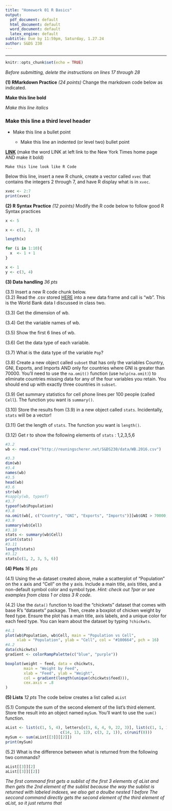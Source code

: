 ---
title: "Homework 01 R Basics"
output:
  pdf_document: default
  html_document: default
  word_document: default
  latex_engine: default
subtitle: Due by 11:59pm, Saturday, 1.27.24
author: S&DS 230
---
_______________________________________________________________________________


```{r setup, include=FALSE}
knitr::opts_chunk$set(echo = TRUE)
```

*Before submitting, delete the instructions on lines 17 through 28*

**(1)  RMarkdown Practice**  *(24 points)*  Change the markdown code below as indicated.

**Make this line bold**

*Make this line italics*

### Make this line a third level header

* Make this line a bullet point

  + Make this line an indented (or level two) bullet point 

**[LINK](https://www.nytimes.com/)** (make the word LINK at left link to the New York Times home page AND make it bold)

```
Make this line look like R Code
```
Below this line, insert a new R chunk, create a vector called `xvec` that contains the integers 2 through 7, and have R display what is in `xvec`.
```{r eval=TRUE}
xvec <- 2:7
print(xvec)

```
**(2)  R Syntax Practice** *(12 points)* Modify the R code below to follow good R Syntax practices

```{r eval=FALSE}
x <- 5

x <- c(1, 2, 3)

length(x)

for (i in 1:10){
  x  <- 1 + 1
}

x <- 1
y <- c(3, 4)

```


**(3) Data handling** *36 pts* 

(3.1)  Insert a new R code chunk below.  
(3.2)  Read the .csv stored [HERE](http://reuningscherer.net/S&DS230/data/WB.2016.csv) into a new data frame and call is "wb".  This is the World Bank data I discussed in class two.

(3.3)  Get the dimension of wb.

(3.4)  Get the variable names of wb.

(3.5)  Show the first 6 lines of wb.

(3.6)  Get the data type of each variable.

(3.7)  What is the data type of the variable `Pop`?

(3.8)  Create a new object called `subset` that has only the variables Country, GNI, Exports, and Imports AND only for countries where GNI is greater than 70000.  You'll need to use the `na.omit()` function (use `help(na.omit)`) to eliminate countries missing data for any of the four variables you retain.  You should end up with exactly three countries in `subset`.

(3.9)  Get summary statistics for cell phone lines per 100 people (called `Cell`).   The function you want is `summary()`.

(3.10)  Store the results from (3.9) in a new object called `stats`.  Incidentally, `stats` will be a vector!

(3.11)  Get the length of `stats`.   The function you want is `length()`.

(3.12)  Get r to show the following elements of `stats` : 1,2,3,5,6

```{r}
#3.2
wb <- read.csv("http://reuningscherer.net/S&DS230/data/WB.2016.csv")

#3.3
dim(wb)
#3.4
names(wb)
#3.5
head(wb)
#3.6
str(wb)
#sapply(wb, typeof)
#3.7
typeof(wb$Population)
#3.8
na.omit(wb[, c("Country", "GNI", "Exports", "Imports")][wb$GNI > 70000, ])
#3.9
summary(wb$Cell)
#3.10
stats <- summary(wb$Cell)
print(stats)
#3.11
length(stats)
#3.12
stats[c(1, 2, 3, 5, 6)]
```
**(4) Plots** *16 pts* 

(4.1) Using the `wb` dataset created above, make a scatterplot of "Population" on the x axis and "Cell" on the y axis. Include a main title, axis titles, and a non-default symbol color and symbol type. *Hint: check out ?par or see examples from class 1 or class 3 R code*.

(4.2) Use the `data()` function to load the "chickwts" dataset that comes with base R's "datasets" package. Then, create a boxplot of chicken weight by feed type. Ensure the plot has a main title, axis labels, and a unique color for each feed type.  You can learn about the dataset by typing `?chickwts`.  
```{r}
#4.1
plot(wb$Population, wb$Cell, main = "Population vs Cell",
     xlab = "Population", ylab = "Cell", col = "#100664", pch = 16)
#4.2
data(chickwts)
gradient <- colorRampPalette(c("blue", "purple"))

boxplot(weight ~ feed, data = chickwts,
        main = "Weight by Feed",
        xlab = "Feed", ylab = "Weight",
        col = gradient(length(unique(chickwts$feed))),
        cex.axis = .8
)

```




**(5) Lists** *12 pts* The code below creates a list called `aList`

(5.1)  Compute the sum of the second element of the list's third element. Store the result into an object named `mySum`. You'll want to use the `sum()` function.
```{r}
aList <- list(c(1, 5, 4), letters[c(1, 6, 4, 9, 22, 3)], list(c(1, 1, 1), 
                        c(14, 13, 12), c(3, 2, 1)), c(runif(8)))
mySum <- sum(aList[[3]][[2]])
print(mySum)
```

(5.2) What is the difference between what is returned from the following two commands?
```{r}
aList[[3]][2]
aList[[3]][[2]]
```

*The first command first gets a sublist of the first 3 elements of aList and then gets the 2nd element of the sublist*
*because the way the sublist is returned with labeled indexes, we also get a doulbe nested 1 before*
*The seccond command directly gets the second element of the third element of aList, so it just returns that*

&nbsp;  
&nbsp;
&nbsp;
&nbsp;




